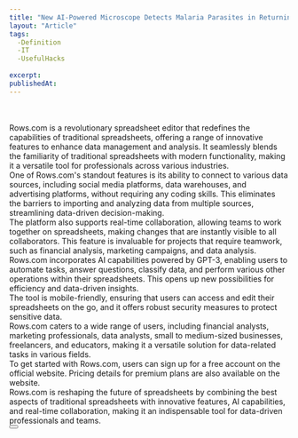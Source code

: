 ```yaml
---
title: "New AI-Powered Microscope Detects Malaria Parasites in Returning Travelers"
layout: "Article"
tags: 
  -Definition
  -IT
  -UsefulHacks
  
excerpt:
publishedAt:
---
```

<br/>
<Youtube id= "dQ0N-gbhOjQ"/>
<br/>
Rows.com is a revolutionary spreadsheet editor that redefines the capabilities of traditional spreadsheets, offering a range of innovative features to enhance data management and analysis. It seamlessly blends the familiarity of traditional spreadsheets with modern functionality, making it a versatile tool for professionals across various industries.
<br/>
One of Rows.com's standout features is its ability to connect to various data sources, including social media platforms, data warehouses, and advertising platforms, without requiring any coding skills. This eliminates the barriers to importing and analyzing data from multiple sources, streamlining data-driven decision-making.
<br/>
The platform also supports real-time collaboration, allowing teams to work together on spreadsheets, making changes that are instantly visible to all collaborators. This feature is invaluable for projects that require teamwork, such as financial analysis, marketing campaigns, and data analysis.
<br/>
Rows.com incorporates AI capabilities powered by GPT-3, enabling users to automate tasks, answer questions, classify data, and perform various other operations within their spreadsheets. This opens up new possibilities for efficiency and data-driven insights.
<br/>
The tool is mobile-friendly, ensuring that users can access and edit their spreadsheets on the go, and it offers robust security measures to protect sensitive data.
<br/>
Rows.com caters to a wide range of users, including financial analysts, marketing professionals, data analysts, small to medium-sized businesses, freelancers, and educators, making it a versatile solution for data-related tasks in various fields.
<br/>
To get started with Rows.com, users can sign up for a free account on the official website. Pricing details for premium plans are also available on the website.
<br/>
Rows.com is reshaping the future of spreadsheets by combining the best aspects of traditional spreadsheets with innovative features, AI capabilities, and real-time collaboration, making it an indispensable tool for data-driven professionals and teams.
<br/>
<Button
  address="https://rows.com/ai"
  text="Source"
/>


